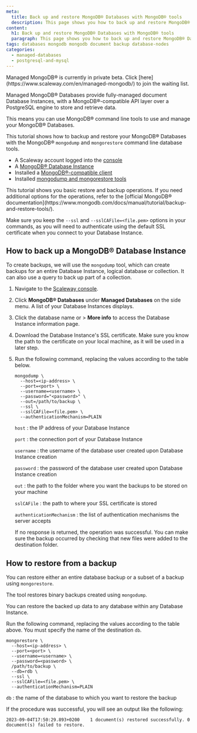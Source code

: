 ```yaml
---
meta:
  title: Back up and restore MongoDB® Databases with MongoDB® tools
  description: This page shows you how to back up and restore MongoDB® Databases with MongoDB® command line tools
content:
  h1: Back up and restore MongoDB® Databases with MongoDB® tools
  paragraph: This page shows you how to back up and restore MongoDB® Databases with MongoDB® command line tools
tags: databases mongodb mongodb document backup database-nodes
categories:
  - managed-databases
  - postgresql-and-mysql
---
```


<Message type="important">
Managed MongoDB® is currently in private beta. Click [here](https://www.scaleway.com/en/managed-mongodb/) to join the waiting list.
</Message>

Managed MongoDB® Databases provide fully-managed document Database Instances, with a MongoDB®-compatible API layer over a PostgreSQL engine to store and retrieve data.

This means you can use MongoDB® command line tools to use and manage your MongoDB® Databases.

This tutorial shows how to backup and restore your MongoDB® Databases with the MongoDB® `mongodump` and `mongorestore` command line database tools.

<Macro id="requirements" />

  - A Scaleway account logged into the [console](https://console.scaleway.com)
  - A [MongoDB® Database Instance](/managed-mongodb-databases/how-to/create-a-database-instance/)
  - Installed a [MongoDB®-compatible client](https://www.mongodb.com/try/download/shell)
  - Installed [mongodump and mongorestore tools](https://www.mongodb.com/docs/database-tools/installation/installation/)


<Message type="important">
  This tutorial shows you basic restore and backup operations. If you need additional options for the operations, refer to the [official MongoDB® documentation](https://www.mongodb.com/docs/manual/tutorial/backup-and-restore-tools/).

  Make sure you keep the `--ssl` and `--sslCAFile=<file.pem>` options in your commands, as you will need to authenticate using the default SSL certificate when you connect to your Database Instance.
</Message>

## How to back up a MongoDB® Database Instance

To create backups, we will use the `mongodump` tool, which can create backups for an entire Database Instance, logical database or collection. It can also use a query to back up part of a collection.

1. Navigate to the [Scaleway console](https://console.scaleway.com/).
2. Click **MongoDB® Databases** under **Managed Databases** on the side menu. A list of your Database Instances displays.
3. Click the database name or <Icon name="more" /> > **More info** to access the Database Instance information page.
4. Download the Database Instance's SSL certificate.
    <Message type="important">
      Make sure you know the path to the certificate on your local machine, as it will be used in a later step.
    </Message>
5. Run the following command, replacing the values according to the table below.
    ```
    mongodump \
      --host=<ip-address> \
      --port=<port> \
      --username=<username> \
      --password="<password>" \
      --out=/path/to/backup \
      --ssl \
      --sslCAFile=<file.pem> \
      --authenticationMechanism=PLAIN
    ```

    `host`
    : the IP address of your Database Instance

    `port`
    : the connection port of your Database Instance

    `username`
    : the username of the database user created upon Database Instance creation

    `password`
    : the password of the database user created upon Database Instance creation

    `out`
    : the path to the folder where you want the backups to be stored on your machine

    `sslCAFile`
    : the path to where your SSL certificate is stored

    `authenticationMechanism`
    : the list of authentication mechanisms the server accepts

    If no response is returned, the operation was successful. You can make sure the backup occurred by checking that new files were added to the destination folder.

## How to restore from a backup

You can restore either an entire database backup or a subset of a backup using `mongorestore`.

The tool restores binary backups created using `mongodump`.

You can restore the backed up data to any database within any Database Instance.

Run the following command, replacing the values according to the table above. You must specify the name of the destination `db`.
```
mongorestore \
  --host=<ip-address> \
  --port=<port> \
  --username=<username> \
  --password=<password> \
  /path/to/backup \
  --db=rdb \
  --ssl \
  --sslCAFile=<file.pem> \
  --authenticationMechanism=PLAIN
```
`db`
: the name of the database to which you want to restore the backup

If the procedure was successful, you will see an output like the following:

```
2023-09-04T17:50:29.893+0200	1 document(s) restored successfully. 0 document(s) failed to restore.
```
